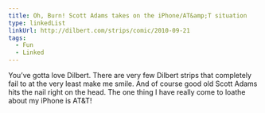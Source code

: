 ```yaml
---
title: Oh, Burn! Scott Adams takes on the iPhone/AT&amp;T situation
type: linkedList
linkUrl: http://dilbert.com/strips/comic/2010-09-21
tags:
  - Fun
  - Linked
---
```


You’ve gotta love Dilbert. There are very few Dilbert strips that completely fail to at the very least make me smile. And of course good old Scott Adams hits the nail right on the head. The one thing I have really come to loathe about my iPhone is AT&T!
